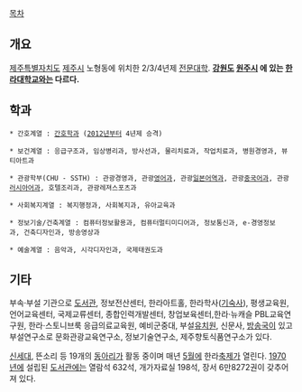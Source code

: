 [[목차]]

== 개요 ==

[[제주특별자치도]] [[제주시]] 노형동에 위치한 2/3/4년제 [[전문대학]]. '''[[강원도]] [[원주시]] 에 있는 [[한라대학교]]와는 다르다.'''

== 학과 ==

 * 간호계열 : [[간호학과]] ([[2012년]]부터 4년제 승격)

 * 보건계열 : 응급구조과, 임상병리과, 방사선과, 물리치료과, 작업치료과, 병원경영과, 뷰티아트과

 * 관광학부(CHU - SSTH) : 관광경영과, 관광[[영어]]과, 관광[[일본어]]역과, 관광[[중국어]]과, 관광[[러시아어]]과, 호텔조리과, 관광레져스포츠과

 * 사회복지계열 : 복지행정과, 사회복지과, 유아교육과

 * 정보기술/건축계열 : 컴퓨터정보활용과, 컴퓨터멀티미디어과, 정보통신과, e-경영정보과, 건축디자인과, 방송영상과

 * 예술계열 : 음악과, 시각디자인과, 국제태권도과

== 기타 ==

부속·부설 기관으로 [[도서관]], 정보전산센터, 한라아트홀, 한라학사([[기숙사]]), 평생교육원, 언어교육센터, 국제교류센터, 종합인력개발센터, 창업보육센터,한라·뉴캐슬 PBL교육연구원, 한라·스토니브룩 응급의료교육원, 예비군중대, 부설[[유치원]], 신문사, [[방송국]]이 있고 부설연구소로 문화관광교육연구소, 정보기술연구소, 제주향토식품연구소가 있다.

[[신세대]], 뜬소리 등 19개의 [[동아리]]가 활동 중이며 매년 [[5월]]에 한라[[축제]]가 열린다. [[1970년]]에 설립된 [[도서관]]에는 열람석 632석, 개가자료실 198석, 장서 6만8272권이 갖추어져 있다.
